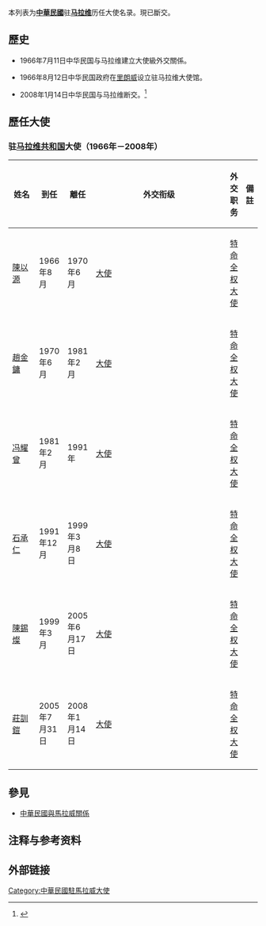 本列表为'''[[中華民國|中華民國]]'''驻'''[[马拉维|马拉维]]'''历任大使名录。現已斷交。

==歷史==
*1966年7月11日中华民国与马拉维建立大使級外交關係。

*1966年8月12日中华民国政府在[[里朗威|里朗威]]设立驻马拉维大使馆。

*2008年1月14日中华民国与马拉维断交。<ref>{{cite book|title=《台湾机构·社团·企业大全》|publisher=中国友谊出版公司|year=1993}}</ref>

==歷任大使==
==={{ROC}}驻[[马拉维共和国|马拉维共和国]]大使（1966年－2008年）===
{| class="wikitable" 
|- 
! width=12%  |姓名
! width=10%  |到任
! width=10%  |離任
! width=8%  |外交衔级
! width=10%  |外交职务
! width=13%  colspan="2" | 備註
|-
| [[陳以源|陳以源]]
| 1966年8月
| 1970年6月
| [[大使|大使]]
| [[特命全权大使|特命全权大使]]
|
|-
| [[趙金鏞|趙金鏞]]
| 1970年6月
| 1981年2月
| [[大使|大使]]
| [[特命全权大使|特命全权大使]]
|
|-
| [[冯耀曾|冯耀曾]]
| 1981年2月
| 1991年
| [[大使|大使]]
| [[特命全权大使|特命全权大使]]
|
|-
| [[石承仁|石承仁]]
| 1991年12月
| 1999年3月8日
| [[大使|大使]]
| [[特命全权大使|特命全权大使]]
|
|-
| [[陳錫燦|陳錫燦]]
| 1999年3月
| 2005年6月17日
| [[大使|大使]]
| [[特命全权大使|特命全权大使]]
|
|-
| [[莊訓鎧|莊訓鎧]]
| 2005年7月31日
| 2008年1月14日
| [[大使|大使]]
| [[特命全权大使|特命全权大使]]
|
|}

== 參見 ==
* [[中華民國與馬拉威關係|中華民國與馬拉威關係]]

== 注释与参考资料 ==
{{reflist}}

== 外部链接 ==

{{中華民國與馬拉威關係}}
{{中華民國駐外大使}}

[[Category:中華民國駐馬拉威大使|Category:中華民國駐馬拉威大使]]